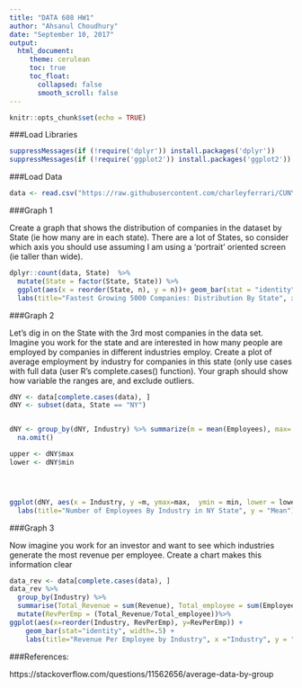 ---
title: "DATA 608 HW1"
author: "Ahsanul Choudhury"
date: "September 10, 2017"
output:
  html_document:
     theme: cerulean
     toc: true
     toc_float:
       collapsed: false
       smooth_scroll: false
---

```{r setup, include=FALSE}
knitr::opts_chunk$set(echo = TRUE)
```

###Load Libraries


```{r Load_libraries, echo=TRUE, results=FALSE, warning=FALSE,}
suppressMessages(if (!require('dplyr')) install.packages('dplyr'))
suppressMessages(if (!require('ggplot2')) install.packages('ggplot2'))
```

###Load Data

```{r Load_data, echo=TRUE}
data <- read.csv("https://raw.githubusercontent.com/charleyferrari/CUNY_DATA608/master/lecture1/Data/inc5000_data.csv")
```


###Graph 1

Create a graph that shows the distribution of companies in the dataset by State (ie how many are in each state). There are a lot of States, so consider which axis you should use assuming I am using a 'portrait' oriented screen (ie taller than wide).


```{r chart_1, echo=TRUE}
dplyr::count(data, State)  %>%
  mutate(State = factor(State, State)) %>%
  ggplot(aes(x = reorder(State, n), y = n))+ geom_bar(stat = "identity", width=0.5, position = position_dodge(width=0.5)) + 
  labs(title="Fastest Growing 5000 Companies: Distribution By State", x= "State", y = "Numbers") + coord_flip()
```

###Graph 2

Let's dig in on the State with the 3rd most companies in the data set. Imagine you work for the state and are interested in how many people are employed by
companies in different industries employ. Create a plot of average employment by industry for companies in this state (only use cases with full data (user R's
complete.cases() function). Your graph should show how variable the ranges are, and exclude outliers.

```{r chart_2, echo=TRUE}
dNY <- data[complete.cases(data), ]
dNY <- subset(data, State == "NY") 


dNY <- group_by(dNY, Industry) %>% summarize(m = mean(Employees), max= max(Employees), min = min(Employees)) %>%
  na.omit()

upper <- dNY$max
lower <- dNY$min




ggplot(dNY, aes(x = Industry, y =m, ymax=max,  ymin = min, lower = lower, upper= upper)) + geom_boxplot(outlier.shape = NA) + coord_flip()+
  labs(title="Number of Employees By Industry in NY State", y = "Mean")


```

###Graph 3

Now imagine you work for an investor and want to see which industries generate the most revenue per employee. Create a chart makes this information clear

```{r chart_3, echo=TRUE}
data_rev <- data[complete.cases(data), ] 
data_rev %>% 
  group_by(Industry) %>% 
  summarise(Total_Revenue = sum(Revenue), Total_employee = sum(Employees))%>%
  mutate(RevPerEmp = (Total_Revenue/Total_employee))%>%
ggplot(aes(x=reorder(Industry, RevPerEmp), y=RevPerEmp)) + 
    geom_bar(stat="identity", width=.5) +
    labs(title="Revenue Per Employee by Industry", x ="Industry", y = "Revenue Per Employee") + coord_flip()
```

###References:

https://stackoverflow.com/questions/11562656/average-data-by-group


